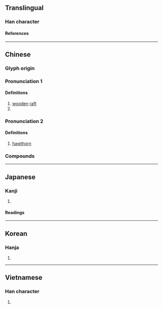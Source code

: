 {{also|查}}
{{character info}}
{{character info|0x2F8E8}}
==Translingual==

===Han character===
{{Han char|rn=75|rad=木|as=09|sn=13|four=44916|canj=DDAM|ids=⿰木查(GHTK),⿰木査(J)}}

====References====
{{Han ref|kx=0538.120|dkj=15094|dj=0925.250|hdz=21244.050|uh=6942}}
{{Han ref|uh=2F8E8}}

----

==Chinese==
{{zh-forms|alt=槎-wooden raft,查}}

===Glyph origin===
{{Han etym}}

===Pronunciation 1===
{{zh-pron
|m=chá
<!--|c=caa4-->
|mc=y
|oc=y
|cat=n
}}{{attention|zh}}

====Definitions====
{{zh-hanzi}}

# [[wooden]] [[raft]]
# {{zh-alt-form|槎|[[tree]] [[branch]]}}

===Pronunciation 2===
{{zh-pron
|m=zhā
|c=zaa1
|c-t=za1
|h=pfs=châ
|mn=cha
|cat=n
}}

====Definitions====
{{zh-hanzi}}

# [[hawthorn]]

===Compounds===
{{zh-der|山楂糕|山楂|楂楂|木楂|楂樹坪}}

----

==Japanese==

===Kanji===
{{ja-kanji|grade=|rs=木09}}

# {{rfdef|ja|sort=木09}}

====Readings====
{{ja-readings
|on=さ, じゃ
|kun=いかだ
}}

----

==Korean==

===Hanja===
{{ko-hanja|사}}

# {{rfdef|ko|sort=木09}}

----

==Vietnamese==

===Han character===
{{vi-readings|rs=木09|reading=tra}}

# {{rfdef|vi|sort=木09}}

{{cln|vi|Han tu}}